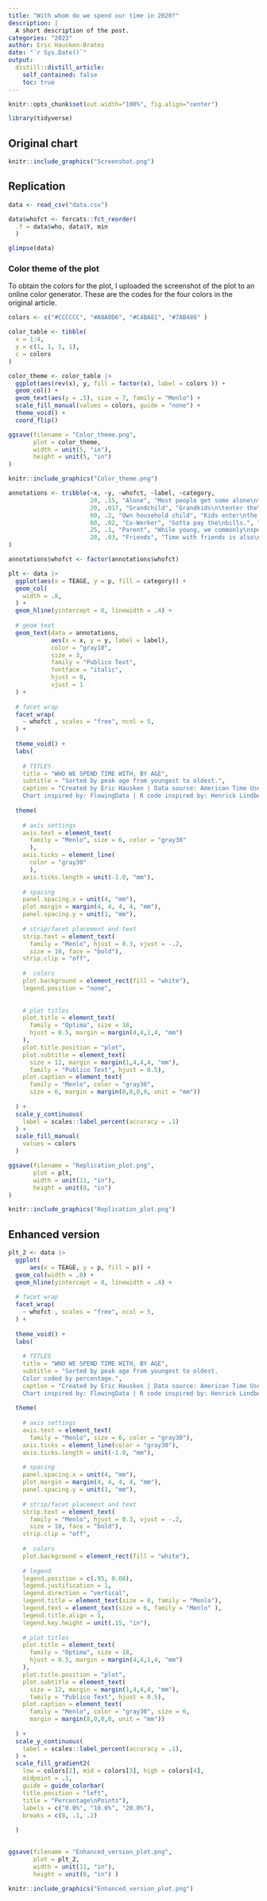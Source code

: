 ```yaml
---
title: "With whom do we spend our time in 2020?"
description: |
  A short description of the post.
categories: "2023"
author: Eric Hausken-Brates
date: "`r Sys.Date()`"
output:
  distill::distill_article:
    self_contained: false
    toc: true
---
```


```r
knitr::opts_chunk$set(out.width="100%", fig.align="center")

library(tidyverse)
```

## Original chart 
```r
knitr::include_graphics("Screenshot.png")
```


## Replication

```r
data <- read_csv("data.csv")

data$whofct <- forcats::fct_reorder(
  .f = data$who, data$Y, min
  ) 

glimpse(data)
```

### Color theme of the plot

To obtain the colors for the plot, I uploaded the screenshot of the plot to an online color generator. These are the codes for the four colors in the original article. 

```r
colors <- c("#CCCCCC", "#A8A0D6", "#C4BA81", "#7AB486" )
```

``` r
color_table <- tibble(
  x = 1:4,
  y = c(1, 1, 1, 1),
  c = colors
)

color_theme <- color_table |> 
  ggplot(aes(rev(x), y, fill = factor(x), label = colors )) +
  geom_col() +
  geom_text(aes(y = .5), size = 7, family = "Menlo") +
  scale_fill_manual(values = colors, guide = "none") +
  theme_void() +
  coord_flip()

ggsave(filename = "Color_theme.png", 
       plot = color_theme, 
       width = unit(5, "in"), 
       height = unit(5, "in") 
)

knitr::include_graphics("Color_theme.png")
```

```r
annotations <- tribble(~x, ~y, ~whofct, ~label, ~category,
                       20, .15, "Alone", "Most people get some alone\ntime during a day.", "Alone",
                       20, .017, "Grandchild", "Grandkids\n\tenter the\n\t\tpicture", "Family", 
                       60, .2, "Own household child", "Kids enter\nthe picture", "Family", 
                       60, .02, "Co-Worker", "Gotta pay the\nbills.", "Work",
                       25, .1, "Parent", "While young, we commonly\nspend time with\nimmediate family.", "Family",
                       20, .03, "Friends", "Time with friends is also\nmost common at a younger age.", "Friend"
)

annotations$whofct <- factor(annotations$whofct)
```


```r
plt <- data |> 
  ggplot(aes(x = TEAGE, y = p, fill = category)) +
  geom_col(
    width = .8, 
  ) +
  geom_hline(yintercept = 0, linewidth = .4) +
  
  # geom text 
  geom_text(data = annotations, 
            aes(x = x, y = y, label = label), 
            color = "gray10",
            size = 3,
            family = "Publico Text",
            fontface = "italic",
            hjust = 0, 
            vjust = 1
  ) +
  
  # facet wrap
  facet_wrap(
    ~ whofct , scales = "free", ncol = 5, 
  ) +
  
  theme_void() +
  labs(
    
    # TITLES 
    title = "WHO WE SPEND TIME WITH, BY AGE",
    subtitle = "Sorted by peak age from youngest to oldest.",
    caption = "Created by Eric Hausken | Data source: American Time Use Survey 2020\n
    Chart inspired by: FlowingData | R code inspired by: Henrick Lindberg") +
  
  theme(
    
    # axis settings
    axis.text = element_text(
      family = "Menlo", size = 6, color = "gray30"
      ),
    axis.ticks = element_line(
      color = "gray30"
      ),
    axis.ticks.length = unit(-1.0, "mm"),
    
    # spacing
    panel.spacing.x = unit(4, "mm"),
    plot.margin = margin(4, 4, 4, 4, "mm"), 
    panel.spacing.y = unit(1, "mm"),
    
    # strip/facet placement and text
    strip.text = element_text(
      family = "Menlo", hjust = 0.3, vjust = -.2,  
      size = 10, face = "bold"),
    strip.clip = "off", 
    
    #  colors 
    plot.background = element_rect(fill = "white"), 
    legend.position = "none",
    
    
    # plot titles 
    plot.title = element_text(
      family = "Optima", size = 18, 
      hjust = 0.5, margin = margin(4,4,1,4, "mm")
    ), 
    plot.title.position = "plot", 
    plot.subtitle = element_text(
      size = 12, margin = margin(1,4,4,4, "mm"), 
      family = "Publico Text", hjust = 0.5),
    plot.caption = element_text(
      family = "Menlo", color = "gray30", 
      size = 6, margin = margin(8,0,0,0, unit = "mm"))
    
  ) +
  scale_y_continuous(
    label = scales::label_percent(accuracy = .1)
  ) +
  scale_fill_manual(
    values = colors 
  )
```



``` r
ggsave(filename = "Replication_plot.png", 
       plot = plt, 
       width = unit(11, "in"), 
       height = unit(8, "in") 
)
```

```r
knitr::include_graphics("Replication_plot.png")
```

## Enhanced version

```r
plt_2 <- data |> 
  ggplot(
      aes(x = TEAGE, y = p, fill = p)) +
  geom_col(width = .8) +
  geom_hline(yintercept = 0, linewidth = .4) +
  
  # facet wrap
  facet_wrap(
    ~ whofct , scales = "free", ncol = 5, 
  ) +
  
  theme_void() +
  labs(
    
    # TITLES 
    title = "WHO WE SPEND TIME WITH, BY AGE",
    subtitle = "Sorted by peak age from youngest to oldest.
    Color coded by percentage.",
    caption = "Created by Eric Hausken | Data source: American Time Use Survey 2020\n
    Chart inspired by: FlowingData | R code inspired by: Henrick Lindberg") +
  
  theme(
    
    # axis settings
    axis.text = element_text(
      family = "Menlo", size = 6, color = "gray30"),
    axis.ticks = element_line(color = "gray30"),
    axis.ticks.length = unit(-1.0, "mm"),
    
    # spacing
    panel.spacing.x = unit(4, "mm"),
    plot.margin = margin(4, 4, 4, 4, "mm"), 
    panel.spacing.y = unit(1, "mm"),
    
    # strip/facet placement and text
    strip.text = element_text(
      family = "Menlo", hjust = 0.3, vjust = -.2,  
      size = 10, face = "bold"),
    strip.clip = "off", 
    
    #  colors 
    plot.background = element_rect(fill = "white"), 
    
    # legend 
    legend.position = c(.95, 0.08),
    legend.justification = 1,
    legend.direction = "vertical",
    legend.title = element_text(size = 8, family = "Menlo"),
    legend.text = element_text(size = 6, family = "Menlo" ),
    legend.title.align = 1,
    legend.key.height = unit(.15, "in"),
    
    # plot titles 
    plot.title = element_text(
      family = "Optima", size = 18, 
      hjust = 0.5, margin = margin(4,4,1,4, "mm")
    ), 
    plot.title.position = "plot", 
    plot.subtitle = element_text(
      size = 12, margin = margin(1,4,4,4, "mm"), 
      family = "Publico Text", hjust = 0.5),
    plot.caption = element_text(
      family = "Menlo", color = "gray30", size = 6, 
      margin = margin(8,0,0,0, unit = "mm"))
    
  ) +
  scale_y_continuous(
    label = scales::label_percent(accuracy = .1),
  ) +
  scale_fill_gradient2(
    low = colors[2], mid = colors[3], high = colors[4], 
    midpoint = .1,
    guide = guide_colorbar(
    title.position = "left",
    title = "Percentage\nPoints"),
    labels = c("0.0%", "10.0%", "20.0%"),
    breaks = c(0, .1, .2)
    
  ) 
  

ggsave(filename = "Enhanced_version_plot.png", 
       plot = plt_2, 
       width = unit(11, "in"), 
       height = unit(8, "in") )
```

```r

knitr::include_graphics("Enhanced_version_plot.png")

```


